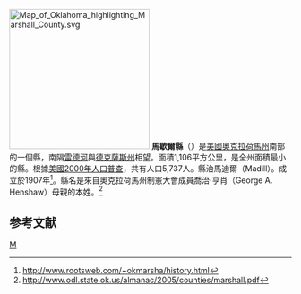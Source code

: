 {{noteTA
|T=zh-hans:马歇尔县 (俄克拉何马州);zh-hk:馬歇爾縣 (奧克拉荷馬州);zh-tw:馬歇爾郡 (奧克拉荷馬州);
|1=zh-tw:郡; zh:縣;
}}
{{Otheruses|馬歇爾縣|subject=美國奧克拉荷馬州的一個縣|other=同名的縣}}
[[File:Map_of_Oklahoma_highlighting_Marshall_County.svg|250px]]
'''馬歇爾縣'''（{{lang-en|Marshall County}}）是[[美國|美國]][[奧克拉荷馬州|奧克拉荷馬州]]南部的一個縣，南隔[[雷德河_(密西西比河)|雷德河]]與[[德克薩斯州|德克薩斯州]]相望。面積1,106平方公里，是全州面積最小的縣。根據[[美國2000年人口普查|美國2000年人口普查]]，共有人口5,737人。縣治馬迪爾（Madill）。成立於1907年<ref>http://www.rootsweb.com/~okmarsha/history.html</ref>。縣名是來自奧克拉荷馬州制憲大會成員喬治·亨肖（George A. Henshaw）母親的本姓。<ref>http://www.odl.state.ok.us/almanac/2005/counties/marshall.pdf</ref>

==参考文献==
<div class="references-small">
<references />
</div>

{{Oklahoma}}

[[Category:俄克拉何马州行政区划|M]]